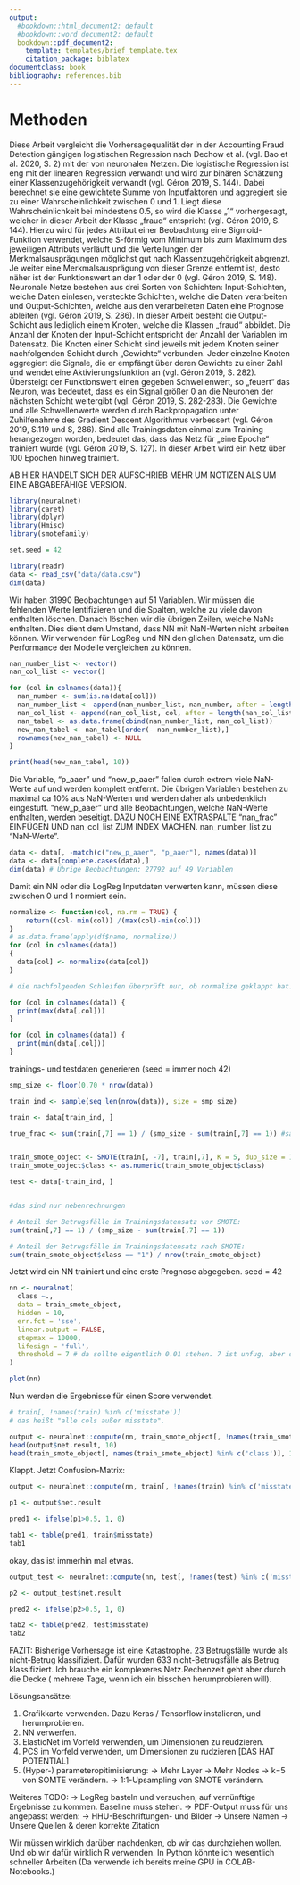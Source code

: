 ```yaml
---
output:
  #bookdown::html_document2: default
  #bookdown::word_document2: default
  bookdown::pdf_document2:
    template: templates/brief_template.tex
    citation_package: biblatex
documentclass: book
bibliography: references.bib
---
```


# Methoden {#methods} 

Diese Arbeit vergleicht die Vorhersagequalität der in der Accounting Fraud Detection gängigen logistischen Regression nach Dechow et al. (vgl. Bao et al. 2020, S. 2) mit der von neuronalen Netzen.
Die logistische Regression ist eng mit der linearen Regression verwandt und wird zur binären Schätzung einer Klassenzugehörigkeit verwandt (vgl. Géron 2019, S. 144). Dabei berechnet sie eine gewichtete Summe von Inputfaktoren und aggregiert sie zu einer Wahrscheinlichkeit zwischen 0 und 1. Liegt diese Wahrscheinlichkeit bei mindestens 0.5, so wird die Klasse „1“ vorhergesagt, welcher in dieser Arbeit der Klasse „fraud“ entspricht (vgl. Géron 2019, S. 144). Hierzu wird für jedes Attribut einer Beobachtung eine Sigmoid-Funktion verwendet, welche S-förmig vom Minimum bis zum Maximum des jeweiligen Attributs verläuft und die Verteilungen der Merkmalsausprägungen möglichst gut nach Klassenzugehörigkeit abgrenzt. Je weiter eine Merkmalsausprägung von dieser Grenze entfernt ist, desto näher ist der Funktionswert an der 1 oder der 0 (vgl. Géron 2019, S. 148).
Neuronale Netze bestehen aus drei Sorten von Schichten: Input-Schichten, welche Daten einlesen, versteckte Schichten, welche die Daten verarbeiten und Output-Schichten, welche aus den verarbeiteten Daten eine Prognose ableiten (vgl. Géron 2019, S. 286). In dieser Arbeit besteht die Output-Schicht aus lediglich einem Knoten, welche die Klassen „fraud“ abbildet. Die Anzahl der Knoten der Input-Schicht entspricht der Anzahl der Variablen im Datensatz. Die Knoten einer Schicht sind jeweils mit jedem Knoten seiner nachfolgenden Schicht durch „Gewichte“ verbunden. Jeder einzelne Knoten aggregiert die Signale, die er empfängt über deren Gewichte zu einer Zahl und wendet eine Aktivierungsfunktion an (vgl. Géron 2019, S. 282). Übersteigt der Funktionswert einen gegeben Schwellenwert, so „feuert“ das Neuron, was bedeutet, dass es ein Signal größer 0 an die Neuronen der nächsten Schicht weitergibt (vgl. Géron 2019, S. 282-283). Die Gewichte und alle Schwellenwerte werden durch Backpropagation unter Zuhilfenahme des Gradient Descent Algorithmus verbessert (vgl. Géron 2019, S.119 und S, 286). Sind alle Trainingsdaten einmal zum Training herangezogen worden, bedeutet das, dass das Netz für „eine Epoche“ trainiert wurde (vgl. Géron 2019, S. 127). In dieser Arbeit wird ein Netz über 100 Epochen hinweg trainiert.


 AB HIER HANDELT SICH DER AUFSCHRIEB MEHR UM NOTIZEN ALS UM EINE ABGABEFÄHIGE VERSION.
 
```r
library(neuralnet)
library(caret)
library(dplyr)
library(Hmisc)
library(smotefamily)

set.seed = 42
```
 
 
```r
library(readr)
data <- read_csv("data/data.csv")
dim(data)
```
Wir haben 31990 Beobachtungen auf 51 Variablen. Wir müssen die fehlenden Werte Ientifizieren und die Spalten, welche zu viele davon enthalten löschen. Danach löschen wir die übrigen Zeilen, welche NaNs enthalten. Dies dient dem Umstand, dass NN mit NaN-Werten nicht arbeiten können. Wir verwenden für LogReg und NN den glichen Datensatz, um die Performance der Modelle vergleichen zu können. 
```r
nan_number_list <- vector()
nan_col_list <- vector()

for (col in colnames(data)){
  nan_number <- sum(is.na(data[col]))
  nan_number_list <- append(nan_number_list, nan_number, after = length(nan_number_list))
  nan_col_list <- append(nan_col_list, col, after = length(nan_col_list))
  nan_tabel <- as.data.frame(cbind(nan_number_list, nan_col_list))
  new_nan_tabel <- nan_tabel[order(- nan_number_list),]
  rownames(new_nan_tabel) <- NULL
}

print(head(new_nan_tabel, 10))

```

Die Variable, "p_aaer" und "new_p_aaer" fallen durch extrem viele NaN-Werte auf und werden komplett entfernt. Die übrigen Variablen bestehen zu maximal ca 10% aus NaN-Werten und werden daher als unbedenklich eingestuft. "new_p_aaer" und alle Beobachtungen, welche NaN-Werte enthalten, werden beseitigt. DAZU NOCH EINE EXTRASPALTE "nan_frac" EINFÜGEN UND nan_col_list ZUM INDEX MACHEN. nan_number_list zu "NaN-Werte".

```r
data <- data[, -match(c("new_p_aaer", "p_aaer"), names(data))]
data <- data[complete.cases(data),]
dim(data) # Übrige Beobachtungen: 27792 auf 49 Variablen
```
Damit ein NN oder die LogReg Inputdaten verwerten kann, müssen diese zwischen 0 und 1 normiert sein. 
```r
normalize <- function(col, na.rm = TRUE) {
    return((col- min(col)) /(max(col)-min(col)))
}
# as.data.frame(apply(df$name, normalize))
for (col in colnames(data))
{
  data[col] <- normalize(data[col])
}

# die nachfolgenden Schleifen überprüft nur, ob normalize geklappt hat.-> Yes. 

for (col in colnames(data)) {
  print(max(data[,col]))
}

for (col in colnames(data)) {
  print(min(data[,col]))
}

```

trainings- und testdaten generieren (seed = immer noch 42)

```r
smp_size <- floor(0.70 * nrow(data))

train_ind <- sample(seq_len(nrow(data)), size = smp_size)

train <- data[train_ind, ]

true_frac <- sum(train[,7] == 1) / (smp_size - sum(train[,7] == 1)) #sagt aus, wie hoch Anteil der Betrugsfälle im Testdatenssatz ist


train_smote_object <- SMOTE(train[, -7], train[,7], K = 5, dup_size = 1 / true_frac)$data
train_smote_object$class <- as.numeric(train_smote_object$class)

test <- data[-train_ind, ]
```
```r

```


```r
#das sind nur nebenrechnungen

# Anteil der Betrugsfälle im Trainingsdatensatz vor SMOTE: 
sum(train[,7] == 1) / (smp_size - sum(train[,7] == 1))

# Anteil der Betrugsfälle im Trainingsdatensatz nach SMOTE: 
sum(train_smote_object$class == "1") / nrow(train_smote_object)

```

Jetzt wird ein NN trainiert und eine erste Prognose abgegeben. seed = 42
```r

nn <- neuralnet(
  class ~.,
  data = train_smote_object,
  hidden = 10,
  err.fct = 'sse',
  linear.output = FALSE,
  stepmax = 10000,
  lifesign = 'full',
  threshold = 7 # da sollte eigentlich 0.01 stehen. 7 ist unfug, aber da kommt man wenigstens hin. ich will schauen, ob das wenigstens einigermaßen okay ist. 
)
```
```r
plot(nn)
```
Nun werden die Ergebnisse für einen Score verwendet.

```r
# train[, !names(train) %in% c('misstate')] 
# das heißt "alle cols außer misstate".

output <- neuralnet::compute(nn, train_smote_object[, !names(train_smote_object) %in% c('class')])
head(output$net.result, 10)
head(train_smote_object[, names(train_smote_object) %in% c('class')], 10)
```
Klappt. Jetzt Confusion-Matrix:

```r
output <- neuralnet::compute(nn, train[, !names(train) %in% c('misstate')])

p1 <- output$net.result

pred1 <- ifelse(p1>0.5, 1, 0)

tab1 <- table(pred1, train$misstate)
tab1
```
okay, das ist immerhin mal etwas. 

```r
output_test <- neuralnet::compute(nn, test[, !names(test) %in% c('misstate')])

p2 <- output_test$net.result

pred2 <- ifelse(p2>0.5, 1, 0)

tab2 <- table(pred2, test$misstate)
tab2
```




FAZIT: Bisherige Vorhersage ist eine Katastrophe. 23 Betrugsfälle wurde als nicht-Betrug klassifiziert. Dafür wurden 633 nicht-Betrugsfälle als Betrug klassifiziert. Ich brauche ein komplexeres Netz.Rechenzeit geht aber durch die Decke ( mehrere Tage, wenn ich ein bisschen herumprobieren will).

Lösungsansätze: 

  1. Grafikkarte verwenden. Dazu Keras / Tensorflow instalieren, und herumprobieren. 
  2. NN verwerfen. 
  3. ElasticNet im Vorfeld verwenden, um Dimensionen zu reudzieren.
  4. PCS im Vorfeld verwenden, um Dimensionen zu rudzieren [DAS HAT POTENTIAL]
  5. (Hyper-) parameteropitimisierung:
      -> Mehr Layer
      -> Mehr Nodes
      -> k=5 von SOMTE verändern. 
      -> 1:1-Upsampling von SMOTE verändern.

Weiteres TODO: 
  -> LogReg basteln und versuchen, auf vernünftige Ergebnisse zu kommen. Baseline muss stehen.
  -> PDF-Output muss für uns angepasst werden:
      -> HHU-Beschriftungen- und Bilder
      -> Unsere Namen
      -> Unsere Quellen & deren korrekte Zitation


Wir müssen wirklich darüber nachdenken, ob wir das durchziehen wollen. Und ob wir dafür wirklich R verwenden. In Python könnte ich wesentlich schneller Arbeiten (Da verwende ich bereits meine GPU in COLAB-Notebooks.)









